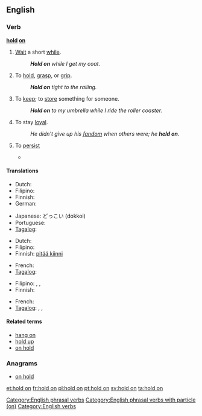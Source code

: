 ==English==

===Verb===
'''[[hold]] [[on]]'''

# {{idiomatic}} [[wait|Wait]] a short [[while]].
#: '''''Hold on''' while I get my coat.''
# To [[hold]], [[grasp]], or [[grip]].
#: '''''Hold on''' tight to the railing.''
# {{idiomatic}} To [[keep]]; to [[store]] something for someone.
#: '''''Hold on''' to my umbrella while I ride the roller coaster.''
# {{idiomatic}} To stay [[loyal]].
#: ''He didn't give up his [[fandom]] when others were; he '''held on'''''.
# {{idiomatic}} To [[persist]]
#* {{quote-news
|year=2010
|date=December 29
|author=Sam Sheringham 
|title=Liverpool 0 - 1 Wolverhampton
|work=BBC
|url=http://news.bbc.co.uk/sport1/hi/football/eng_prem/9308904.stm
|page=
|passage=That scare aside, Wolves had little trouble in holding on for their first league away win of the season and their first over the Reds since little-known striker Steve Mardenborough gave them a victory at Anfield in January 1984.}}

====Translations====
{{trans-top|wait a minute}}
* Dutch: {{t|nl|wachten}}
* Filipino: {{tø|fil|sandali}}
* Finnish: {{t+|fi|odottaa}}
* German: {{t|de|warten}}
{{trans-mid}}
* Japanese: どっこい (dokkoi)
* Portuguese: {{t|pt|esperar um pouco}}
* [[Tagalog]]: {{t+|tl|sandali|xs=Tagalog}}
{{trans-bottom}}

{{trans-top|to hold, grasp, or grip}}
* Dutch: {{t|nl|vasthouden}}
* Filipino: {{tø|fil|hawak}}
* Finnish: [[pitää kiinni]]
{{trans-mid}}
* French: {{t|fr|accrocher|alt=s'accrocher}}
* [[Tagalog]]: {{t|tl|hawak|xs=Tagalog}}
{{trans-bottom}}

{{trans-top|to keep; to store something for someone}}
* Filipino: {{tø|fil|pahawak}},  {{tø|fil|pabantay}},  {{tø|fil|patago}}
* Finnish: {{t+|fi|säilyttää}}
{{trans-mid}}
* French: {{t|fr|garder}}
* [[Tagalog]]: {{t|tl|pahawak|xs=Tagalog}},  {{t|tl|pabantay|xs=Tagalog}},  {{t|tl|patago|xs=Tagalog}}
{{trans-bottom}}

{{trans-top|stay loyal}}
{{trans-mid}}
{{trans-bottom}}

====Related terms====
* [[hang on]]
* [[hold up]]
* [[on hold]]

===Anagrams===
* [[on hold#English|on hold]]

[[Category:English phrasal verbs]]
[[Category:English phrasal verbs with particle (on)]]
[[Category:English verbs]]

[[et:hold on]]
[[fr:hold on]]
[[pl:hold on]]
[[pt:hold on]]
[[sv:hold on]]
[[ta:hold on]]